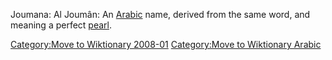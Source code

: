 [[Category:Move to Wiktionary 2008-01]]
[[Category:Move to Wiktionary Arabic]]

Joumana: Al Joumân: An [[Arabic]] name, derived from the same word, and meaning a perfect [[pearl]].
